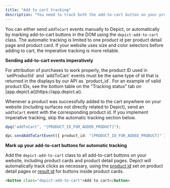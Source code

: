 ```yaml
---
title: "Add to cart tracking"
description: "You need to track both the add-to-cart button on your product page and, if applicable, on your product cards"
---
```


You can either send `addToCart` events manually to Depict, or automatically by marking add-to-cart buttons in the DOM using the `depict-add-to-cart` class. The automatic tracking is limited to one product id per product detail page and product card. If your website uses size and color selectors before adding to cart, the imperative tracking is more reliable.

**Sending add-to-cart events imperatively**

<Note>
  For attribution of purchases to work properly, the product ID used in
  `setProductId` and `addToCart` events must be the same type of id that is
  returned in the displays by our API as `product_id`. For an example of valid
  product IDs, see the bottom table on the "Tracking status" tab on
  [app.depict.ai](https://app.depict.ai).
</Note>

Whenever a product was successfully added to the cart anywhere on your website (including surfaces not directly related to Depict), send an `addToCart` event with the corresponding product id. If you implement imperative tracking, skip the automatic tracking section below.

<CodeGroup>

```typescript dpq
dpq("addToCart", "[PRODUCT_ID_FOR_ADDED_PRODUCT]");
```

```typescript DPC instance
dpc.sendAddToCartEvent({ product_id: "[PRODUCT_ID_FOR_ADDED_PRODUCT]" });
```

</CodeGroup>

**Mark up your add-to-cart buttons for automatic tracking**

Add the `depict-add-to-cart` class to all add-to-cart buttons on your website, including product cards and product detail pages. Depict will automatically track clicks as necessary, using the [product id](/js-ui-guide/tracking/product-pages) set on product detail pages or [result id](/js-ui-guide/tracking/product-cards) for buttons inside product cards.

```html HTML
<button class="depict-add-to-cart">Add to cart</button>
```

